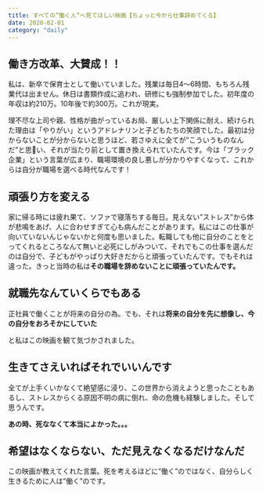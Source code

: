 ```yaml
---
title: すべての”働く人”へ見てほしい映画【ちょっと今から仕事辞めてくる】
date: 2020-02-01
category: "daily"
---
```


## 働き方改革、大賛成！！

私は、新卒で保育士として働いていました。残業は毎日4〜6時間、もちろん残業代は出ません。休日は書類作成に追われ、研修にも強制参加でした。初年度の年収は約210万。10年後で約300万。これが現実。<br/>

理不尽な上司や親、性格が曲がっているお局、厳しい上下関係に耐え、続けられた理由は「やりがい」というアドレナリンと子どもたちの笑顔でした。最初は分からないことが分からないと思うほど、若さゆえに全てが”こういうものなんだ”と思い、それが当たり前として置き換えられていたんです。今は「ブラック企業」という言葉が広まり、職場環境の良し悪しが分かりやすくなって、これからは自分が職場を選べる時代なんです！

## 頑張り方を変える

家に帰る時には疲れ果て、ソファで寝落ちする毎日。見えない”ストレス”から体が悲鳴をあげ、人に合わせすぎて心も病んだことがあります。私にはこの仕事が向いていないんじゃないかと何度も思いました。転職しても他に自分のことをとってくれるところなんて無いと必死にしがみついて、それでもこの仕事を選んだのは自分で、子どもがやっぱり大好きだからと頑張っていたんです。でもそれは違った。きっと当時の私は<strong>その職場を辞めないことに頑張っていたんです。</strong>

## 就職先なんていくらでもある

正社員で働くことが将来の自分の為。でも、それは<strong>将来の自分を先に想像し、今の自分をおろそかにしていた</strong>

と私はこの映画を観て気づかされました。

## 生きてさえいればそれでいいんです

全てが上手くいかなくて絶望感に浸り、この世界から消えようと思ったこともあるし、ストレスからくる原因不明の病に倒れ、命の危機も経験しました。そして思うんです。

<strong>あの時、死ななくて本当によかった。。。</strong>

## 希望はなくならない、ただ見えなくなるだけなんだ

この映画が教えてくれた言葉。死を考えるほどに”働く”のではなく、自分らしく生きるために人は”働く”のです。




